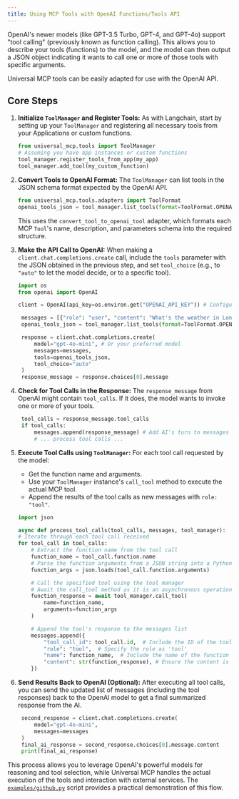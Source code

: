 ```yaml
---
title: Using MCP Tools with OpenAI Functions/Tools API
---
```


OpenAI's newer models (like GPT-3.5 Turbo, GPT-4, and GPT-4o) support "tool calling" (previously known as function calling). This allows you to describe your tools (functions) to the model, and the model can then output a JSON object indicating it wants to call one or more of those tools with specific arguments.

Universal MCP tools can be easily adapted for use with the OpenAI API.

## Core Steps

1.  **Initialize `ToolManager` and Register Tools:**
    As with Langchain, start by setting up your `ToolManager` and registering all necessary tools from your Applications or custom functions.
    ```python
    from universal_mcp.tools import ToolManager
    # Assuming you have app instances or custom functions
    tool_manager.register_tools_from_app(my_app)
    tool_manager.add_tool(my_custom_function)
    ```

2.  **Convert Tools to OpenAI Format:**
    The `ToolManager` can list tools in the JSON schema format expected by the OpenAI API.
    ```python
    from universal_mcp.tools.adapters import ToolFormat
    openai_tools_json = tool_manager.list_tools(format=ToolFormat.OPENAI)
    ```
    This uses the `convert_tool_to_openai_tool` adapter, which formats each MCP `Tool`'s name, description, and parameters schema into the required structure.

3.  **Make the API Call to OpenAI:**
    When making a `client.chat.completions.create` call, include the `tools` parameter with the JSON obtained in the previous step, and set `tool_choice` (e.g., to `"auto"` to let the model decide, or to a specific tool).

    ```python
    import os
    from openai import OpenAI

    client = OpenAI(api_key=os.environ.get("OPENAI_API_KEY")) # Configure your client

     messages = [{"role": "user", "content": "What's the weather in London and who is the current UK Prime Minister?"}]
     openai_tools_json = tool_manager.list_tools(format=ToolFormat.OPENAI)

     response = client.chat.completions.create(
         model="gpt-4o-mini", # Or your preferred model
         messages=messages,
         tools=openai_tools_json,
         tool_choice="auto"
     )
     response_message = response.choices[0].message
    ```

4.  **Check for Tool Calls in the Response:**
    The `response_message` from OpenAI might contain `tool_calls`. If it does, the model wants to invoke one or more of your tools.

    ```python
     tool_calls = response_message.tool_calls
     if tool_calls:
         messages.append(response_message) # Add AI's turn to messages
         # ... process tool calls ...
    ```

5.  **Execute Tool Calls using `ToolManager`:**
    For each tool call requested by the model:
    *   Get the function name and arguments.
    *   Use your `ToolManager` instance's `call_tool` method to execute the actual MCP tool.
    *   Append the results of the tool calls as new messages with `role: "tool"`.

    ```python
    import json

    async def process_tool_calls(tool_calls, messages, tool_manager):
    # Iterate through each tool call received
    for tool_call in tool_calls:
        # Extract the function name from the tool call
        function_name = tool_call.function.name
        # Parse the function arguments from a JSON string into a Python dictionary
        function_args = json.loads(tool_call.function.arguments)

        # Call the specified tool using the tool manager
        # Await the call_tool method as it is an asynchronous operation
        function_response = await tool_manager.call_tool(
            name=function_name,
            arguments=function_args
        )

        # Append the tool's response to the messages list
        messages.append({
            "tool_call_id": tool_call.id,  # Include the ID of the tool call
            "role": "tool",  # Specify the role as 'tool'
            "name": function_name,  # Include the name of the function that was called
            "content": str(function_response), # Ensure the content is a string representation of the response
        })

    ```

6.  **Send Results Back to OpenAI (Optional):**
    After executing all tool calls, you can send the updated list of messages (including the tool responses) back to the OpenAI model to get a final summarized response from the AI.

    ```python
     second_response = client.chat.completions.create(
         model="gpt-4o-mini",
         messages=messages
     )
     final_ai_response = second_response.choices[0].message.content
     print(final_ai_response)
    ```

This process allows you to leverage OpenAI's powerful models for reasoning and tool selection, while Universal MCP handles the actual execution of the tools and interaction with external services. The [`examples/github.py`](https://github.com/universal-mcp/examples/blob/master/agents/github.py) script provides a practical demonstration of this flow.